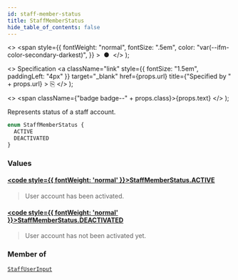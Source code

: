 ```yaml
---
id: staff-member-status
title: StaffMemberStatus
hide_table_of_contents: false
---
```


  <>
    <span
      style={{
        fontWeight: "normal",
        fontSize: ".5em",
        color: "var(--ifm-color-secondary-darkest)",
      }}
    >
      &nbsp;●&nbsp;
    </span>
  </>
);

  <>
    Specification
    <a
      className="link"
      style={{ fontSize: "1.5em", paddingLeft: "4px" }}
      target="\_blank"
      href={props.url}
      title={"Specified by " + props.url}
    >
      ⎘
    </a>
  </>
);

  <>
    <span className={"badge badge--" + props.class}>{props.text}</span>
  </>
);

Represents status of a staff account.

```graphql
enum StaffMemberStatus {
  ACTIVE
  DEACTIVATED
}
```

### Values

#### [<code style={{ fontWeight: 'normal' }}>StaffMemberStatus.<b>ACTIVE</b></code>](#)

> User account has been activated.

#### [<code style={{ fontWeight: 'normal' }}>StaffMemberStatus.<b>DEACTIVATED</b></code>](#)

> User account has not been activated yet.

### Member of

[`StaffUserInput`](../../../api-reference/users/inputs/staff-user-input) <Badge class="secondary" text="input"/>

